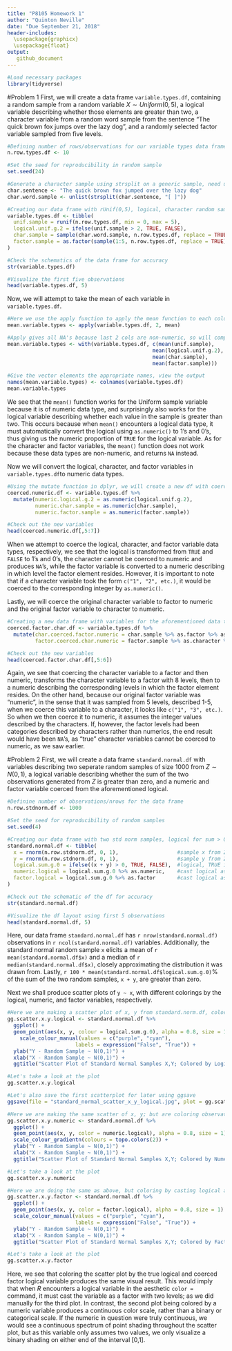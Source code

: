 ```yaml
---
title: "P8105 Homework 1"
author: "Quinton Neville"
date: "Due September 21, 2018"
header-includes: 
  \usepackage{graphicx}
  \usepackage{float}
output:
   github_document 
---
```


```r
#Load necessary packages
library(tidyverse)
```

#Problem 1
First, we will create a data frame `variable.types.df`, containing a random sample from a random variable $X \sim Uniform(0,5)$, a logical variable describing whether those elements are greater than two, a character variable from a random word sample from the sentence "The quick brown fox jumps over the lazy dog", and a randomly selected factor variable sampled from five levels.

```r
#Defining number of rows/observations for our variable types data frame
n.row.types.df <- 10

#Set the seed for reproducibility in random sample
set.seed(24)

#Generate a character sample using strsplit on a generic sample, need unlist to coerce to vector
char.sentence <- "The quick brown fox jumped over the lazy dog"  
char.word.sample <- unlist(strsplit(char.sentence, "[ ]"))

#Creating our data frame with rUnif(0,5), logical, character random sample, and factor vars
variable.types.df <- tibble(
  unif.sample = runif(n.row.types.df, min = 0, max = 5),                  #Random sample 10 rUnif(0,5)
  logical.unif.g.2 = ifelse(unif.sample > 2, TRUE, FALSE),                #Logical, TRUE if rUnif > 2
  char.sample = sample(char.word.sample, n.row.types.df, replace = TRUE), #Random char sample
  factor.sample = as.factor(sample(1:5, n.row.types.df, replace = TRUE))  #Random factor sample, 5 levels
)

#Check the schematics of the data frame for accuracy
str(variable.types.df)

#Visualize the first five observations
head(variable.types.df, 5)
```

Now, we will attempt to take the mean of each variable in `variable.types.df`.

```r
#Here we use the apply function to apply the mean function to each column var
mean.variable.types <- apply(variable.types.df, 2, mean)

#Apply gives all NA's because last 2 cols are non-numeric, so will compute individually and store as vector
mean.variable.types <- with(variable.types.df, c(mean(unif.sample),
                                               mean(logical.unif.g.2),
                                               mean(char.sample),
                                               mean(factor.sample)))

#Give the vector elements the appropriate names, view the output
names(mean.variable.types) <- colnames(variable.types.df)
mean.variable.types
```

We see that the `mean()` function works for the Uniform sample variable because it is of numeric data type, and surprisingly also works for the logical variable describing whether each value in the sample is greater than two. This occurs because when `mean()` encounters a logical data type, it must automatically convert the logical using `as.numeric()` to 1's and 0's, thus giving us the numeric proportion of `TRUE` for the logical variable. As for the character and factor variables, the `mean()` function does not work because these data types are non-numeric, and returns `NA` instead. 

Now we will convert the logical, character, and factor variables in `variable.types.df`to numeric data types. 

```r
#Using the mutate function in dplyr, we will create a new df with coerced numerics
coerced.numeric.df <- variable.types.df %>%
  mutate(numeric.logical.g.2 = as.numeric(logical.unif.g.2),
         numeric.char.sample = as.numeric(char.sample),
         numeric.factor.sample = as.numeric(factor.sample))

#Check out the new variables
head(coerced.numeric.df[,5:7])
```

When we attempt to coerce the logical, character, and factor variable data types, respectively, we see that the logical is transformed from `TRUE` and `FALSE` to 1's and 0's, the character cannot be coerced to numeric and produces `NA`'s, while the factor variable is converted to a numeric describing in which level the factor element resides. However, it is important to note that if a character variable took the form `c("1", "2", etc.)`, it would be coerced to the corresponding integer by `as.numeric()`. 

Lastly, we will coerce the original character variable to factor to numeric and the original factor variable to character to numeric. 

```r
#Creating a new data frame with variables for the aforementioned data type coercions
coerced.factor.char.df <- variable.types.df %>%
  mutate(char.coerced.factor.numeric = char.sample %>% as.factor %>% as.numeric,
         factor.coerced.char.numeric = factor.sample %>% as.character %>% as.numeric)

#Check out the new variables
head(coerced.factor.char.df[,5:6])
```

Again, we see that coercing the character variable to a factor and then numeric, transforms the character variable to a factor with 8 levels, then to a numeric describing the corresponding levels in which the factor element resides. On the other hand, because our original factor variable was "numeric", in the sense that it was sampled from 5 levels, described 1-5, when we coerce this variable to a character, it looks like `c("1", "3", etc.)`. So when we then coerce it to numeric, it assumes the integer values described by the characters. If, however, the factor levels had been categories described by characters rather than numerics, the end result would have been `NA`'s, as "true" character variables cannot be coerced to numeric, as we saw earlier. 

#Problem 2
First, we will create a data frame `standard.normal.df` with variables describing two seperate random samples of size 1000 from $Z \sim N(0,1)$, a logical variable describing whether the sum of the two observations generated from $Z$ is greater than zero, and a numeric and factor variable coerced from the aforementioned logical.

```r
#Definine number of observations/nrows for the data frame
n.row.stdnorm.df <- 1000

#Set the seed for reproducibility of random samples
set.seed(4)

#Creating our data frame with two std norm samples, logical for sum > 0, coerced numeric and factor
standard.normal.df <- tibble(
  x = rnorm(n.row.stdnorm.df, 0, 1),                   #sample x from Z ~ N(0,1) length 1000
  y = rnorm(n.row.stdnorm.df, 0, 1),                   #sample y from Z ~ N(0,1) length 1000
  logical.sum.g.0 = ifelse((x + y) > 0, TRUE, FALSE),  #logical, TRUE if x + y > 0
  numeric.logical = logical.sum.g.0 %>% as.numeric,    #cast logical as numeric
  factor.logical = logical.sum.g.0 %>% as.factor       #cast logical as factor
)

#Check out the schematic of the df for accuracy
str(standard.normal.df)

#Visualize the df layout using first 5 observations
head(standard.normal.df, 5)
```

Here, our data frame `standard.normal.df` has `r nrow(standard.normal.df)` observations in `r ncol(standard.normal.df)` variables. Additionally, the standard normal random sample `x` elicits a mean of `r mean(standard.normal.df$x)` and a median of `r median(standard.normal.df$x)`, closely approximating the distribution it was drawn from. Lastly, `r 100 * mean(standard.normal.df$logical.sum.g.0)`% of the sum of the two random samples, `x + y`, are greater than zero. 

Next we shall produce scatter plots of `y ~ x`, with different colorings by the logical, numeric, and factor variables, respectively.

```r
#Here we are making a scatter plot of x, y from standard.norm.df, colored by a logical, using ggplot2
gg.scatter.x.y.logical <- standard.normal.df %>%
  ggplot() +
  geom_point(aes(x, y, colour = logical.sum.g.0), alpha = 0.8, size = 1) +
    scale_colour_manual(values = c("purple", "cyan"),
                      labels = expression("False", "True")) +
  ylab("Y - Random Sample ~ N(0,1)") +
  xlab("X - Random Sample ~ N(0,1)") +
  ggtitle("Scatter Plot of Standard Normal Samples X,Y; Colored by Logical")

#Let's take a look at the plot
gg.scatter.x.y.logical

#Let's also save the first scatterplot for later using ggsave
ggsave(file = "standard_normal_scatter_x_y_logical.jpg", plot = gg.scatter.x.y.logical)

#Here we are making the same scatter of x, y; but are coloring observations by casting logical as numeric
gg.scatter.x.y.numeric <- standard.normal.df %>%
  ggplot() +
  geom_point(aes(x, y, color = numeric.logical), alpha = 0.8, size = 1) +
  scale_colour_gradientn(colours = topo.colors(2)) +
  ylab("Y - Random Sample ~ N(0,1)") +
  xlab("X - Random Sample ~ N(0,1)") +
  ggtitle("Scatter Plot of Standard Normal Samples X,Y; Colored by Numeric Logical")

#Let's take a look at the plot
gg.scatter.x.y.numeric

#Here we are doing the same as above, but coloring by casting logical as factor 
gg.scatter.x.y.factor <- standard.normal.df %>%
  ggplot() +
  geom_point(aes(x, y, color = factor.logical), alpha = 0.8, size = 1) +
  scale_colour_manual(values = c("purple", "cyan"),
                      labels = expression("False", "True")) +
  ylab("Y - Random Sample ~ N(0,1)") +
  xlab("X - Random Sample ~ N(0,1)") +
  ggtitle("Scatter Plot of Standard Normal Samples X,Y; Colored by Factor Logical")

#Let's take a look at the plot
gg.scatter.x.y.factor
```

Here, we see that coloring the scatter plot by the true logical and coerced factor logical variable produces the same visual result. This would imply that when *R* encounters a logical variable in the aesthetic `color =` command, it must cast the variable as a factor with two levels; as we did manually for the third plot. In contrast, the second plot being colored by a numeric variable produces a continuous color scale, rather than a binary or categorical scale. If the numeric in question were truly continuous, we would see a continuous spectrum of point shading throughout the scatter plot, but as this variable only assumes two values, we only visualize a binary shading on either end of the interval [0,1].
